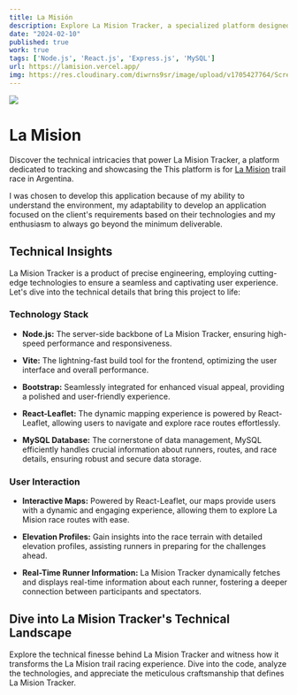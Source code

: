 ```yaml
---
title: La Misión
description: Explore La Mision Tracker, a specialized platform designed for tracking and presenting the La Mision trail race in Argentina. Providing users with an optimal way to access race information, including dynamic maps, elevation profiles, and real-time updates.
date: "2024-02-10"
published: true
work: true
tags: ['Node.js', 'React.js', 'Express.js', 'MySQL']
url: https://lamision.vercel.app/
img: https://res.cloudinary.com/diwrns9sr/image/upload/v1705427764/Screenshot_2024-01-16_145536_czpjgw.png
---
```


[![](https://res.cloudinary.com/diwrns9sr/image/upload/v1705427764/Screenshot_2024-01-16_145536_czpjgw.png)](https://lamision.vercel.app/)

# La Mision

Discover the technical intricacies that power La Mision Tracker, a platform dedicated to tracking and showcasing the This platform is for [La Mision](https://www.lamisionrace.com.ar/) trail race in Argentina.

I was chosen to develop this application because of my ability to understand the environment, my adaptability to develop an application focused on the client's requirements based on their technologies and my enthusiasm to always go beyond the minimum deliverable.

## Technical Insights

La Mision Tracker is a product of precise engineering, employing cutting-edge technologies to ensure a seamless and captivating user experience. Let's dive into the technical details that bring this project to life:

### Technology Stack

- **Node.js:** The server-side backbone of La Mision Tracker, ensuring high-speed performance and responsiveness.

- **Vite:** The lightning-fast build tool for the frontend, optimizing the user interface and overall performance.

- **Bootstrap:** Seamlessly integrated for enhanced visual appeal, providing a polished and user-friendly experience.

- **React-Leaflet:** The dynamic mapping experience is powered by React-Leaflet, allowing users to navigate and explore race routes effortlessly.

- **MySQL Database:** The cornerstone of data management, MySQL efficiently handles crucial information about runners, routes, and race details, ensuring robust and secure data storage.

### User Interaction

- **Interactive Maps:** Powered by React-Leaflet, our maps provide users with a dynamic and engaging experience, allowing them to explore La Mision race routes with ease.

- **Elevation Profiles:** Gain insights into the race terrain with detailed elevation profiles, assisting runners in preparing for the challenges ahead.

- **Real-Time Runner Information:** La Mision Tracker dynamically fetches and displays real-time information about each runner, fostering a deeper connection between participants and spectators.

## Dive into La Mision Tracker's Technical Landscape

Explore the technical finesse behind La Mision Tracker and witness how it transforms the La Mision trail racing experience. Dive into the code, analyze the technologies, and appreciate the meticulous craftsmanship that defines La Mision Tracker.